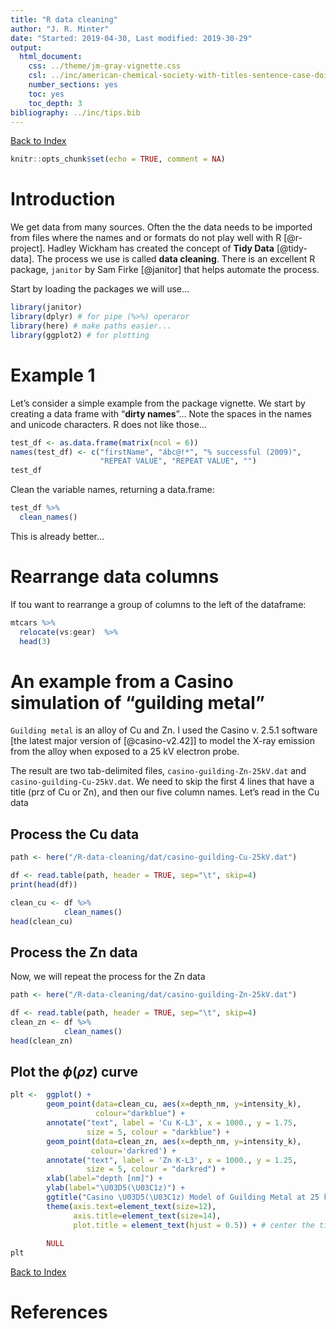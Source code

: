 ```yaml
---
title: "R data cleaning"
author: "J. R. Minter"
date: "Started: 2019-04-30, Last modified: 2019-30-29"
output:
  html_document:
    css: ../theme/jm-gray-vignette.css
    csl: ../inc/american-chemical-society-with-titles-sentence-case-doi.csl
    number_sections: yes
    toc: yes
    toc_depth: 3
bibliography: ../inc/tips.bib
---
```


[Back to Index](../README.html)

```r
knitr::opts_chunk$set(echo = TRUE, comment = NA)
```

# Introduction

We get data from many sources. Often the the data needs to be imported from
files where the names and or formats do not play well with R [@r-project].
Hadley Wickham has created the concept of **Tidy Data** [@tidy-data]. The
process we use is called **data cleaning**. There is an excellent R package,
`janitor` by Sam Firke [@janitor] that helps automate the process.

Start by loading the packages we will use...


```r
library(janitor)
library(dplyr) # for pipe (%>%) operaror
library(here) # make paths easier...
library(ggplot2) # for plotting
```

# Example 1

Let's consider a simple example from the package vignette. We start by creating
a data frame with "**dirty names**"... Note the spaces in the names and unicode
characters. R does not like those...

```r
test_df <- as.data.frame(matrix(ncol = 6))
names(test_df) <- c("firstName", "ábc@!*", "% successful (2009)",
                    "REPEAT VALUE", "REPEAT VALUE", "")
test_df
```

Clean the variable names, returning a data.frame:

```r
test_df %>%
  clean_names()
```

This is already better...

# Rearrange data columns

If tou want to rearrange a group of columns to the left of the dataframe:

```r
mtcars %>%
  relocate(vs:gear)  %>%
  head(3)

```


# An example from a Casino simulation of "guilding metal"

`Guilding metal` is an alloy of Cu and Zn. I used the Casino v. 2.5.1 software
[the latest major version of [@casino-v2.42]] to model the X-ray emission from
the alloy when exposed to a 25 kV electron probe.

The result are two tab-delimited files, `casino-guilding-Zn-25kV.dat` and
`casino-guilding-Cu-25kV.dat`. We need to skip the first 4 lines that have
a title (prz of Cu or Zn), and then our five column names. Let's read in the
Cu data

## Process the Cu data

```r

path <- here("/R-data-cleaning/dat/casino-guilding-Cu-25kV.dat")

df <- read.table(path, header = TRUE, sep="\t", skip=4)
print(head(df))

clean_cu <- df %>%
            clean_names()
head(clean_cu)
```

## Process the Zn data

Now, we will repeat the process for the Zn data


```r

path <- here("/R-data-cleaning/dat/casino-guilding-Zn-25kV.dat")

df <- read.table(path, header = TRUE, sep="\t", skip=4)
clean_zn <- df %>%
            clean_names()
head(clean_zn)
```

## Plot the $\phi (\rho z)$ curve

```r

plt <-  ggplot() +
        geom_point(data=clean_cu, aes(x=depth_nm, y=intensity_k),
                   colour="darkblue") +
        annotate("text", label = 'Cu K-L3', x = 1000., y = 1.75,
                 size = 5, colour = "darkblue") +
        geom_point(data=clean_zn, aes(x=depth_nm, y=intensity_k),
                  colour='darkred') +
        annotate("text", label = 'Zn K-L3', x = 1000., y = 1.25,
                 size = 5, colour = "darkred") +
        xlab(label="depth [nm]") +
        ylab(label="\U03D5(\U03C1z)") +
        ggtitle("Casino \U03D5(\U03C1z) Model of Guilding Metal at 25 kV") +
        theme(axis.text=element_text(size=12),
              axis.title=element_text(size=14),
              plot.title = element_text(hjust = 0.5)) + # center the title
        
        NULL
plt
```





[Back to Index](../README.html)

# References
